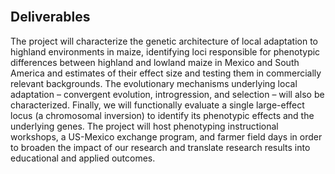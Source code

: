 <!-- break -->
<br>
<br>
<br>
<!-- break -->

Deliverables
--------------------

The project will characterize the genetic architecture of local adaptation to highland environments in maize, identifying loci responsible for phenotypic differences between highland and lowland maize in Mexico and South America and estimates of their effect size and testing them in commercially relevant backgrounds. The evolutionary mechanisms underlying local adaptation – convergent evolution, introgression, and selection – will also be characterized. Finally, we will functionally evaluate a single large-effect locus (a chromosomal inversion) to identify its phenotypic effects and the underlying genes. The project will host phenotyping instructional workshops, a US-Mexico exchange program, and farmer field days in order to broaden the impact of our research and translate research results into educational and applied outcomes.

